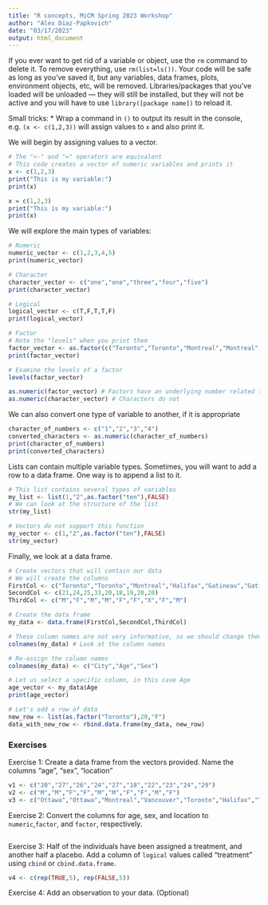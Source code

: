 ```yaml
---
title: "R concepts, MiCM Spring 2023 Workshop"
author: "Alex Diaz-Papkovich"
date: "03/17/2023"
output: html_document
---
```


If you ever want to get rid of a variable or object, use the `rm` command to delete it. To remove everything, use `rm(list=ls())`. Your code will be safe as long as you've saved it, but any variables, data frames, plots, environment objects, etc, will be removed. Libraries/packages that you've loaded will be unloaded --- they will still be installed, but they will not be active and you will have to use `library([package name])` to reload it.

Small tricks:
* Wrap a command in `()` to output its result in the console, e.g. `(x <- c(1,2,3))` will assign values to `x` and also print it.

We will begin by assigning values to a vector.

```r
# The "<-" and "=" operators are equivalent
# This code creates a vector of numeric variables and prints it
x <- c(1,2,3)
print("This is my variable:")
print(x)

x = c(1,2,3)
print("This is my variable:")
print(x)
```

We will explore the main types of variables:

```r
# Numeric
numeric_vector <- c(1,2,3,4,5)
print(numeric_vector)

# Character
character_vector <- c("one","one","three","four","five")
print(character_vector)

# Logical
logical_vector <- c(T,F,T,T,F)
print(logical_vector)

# Factor
# Note the "levels" when you print them
factor_vector <- as.factor(c("Toronto","Toronto","Montreal","Montreal","Ottawa","Montreal","Toronto","Montreal"))
print(factor_vector)

# Examine the levels of a factor
levels(factor_vector)

as.numeric(factor_vector) # Factors have an underlying number related to their label
as.numeric(character_vector) # Characters do not
```

We can also convert one type of variable to another, if it is appropriate

```r
character_of_numbers <- c("1","2","3","4")
converted_characters <- as.numeric(character_of_numbers)
print(character_of_numbers)
print(converted_characters)
```

Lists can contain multiple variable types. Sometimes, you will want to add a row to a data frame. One way is to append a list to it.

```r
# This list contains several types of variables
my_list <- list(1,"2",as.factor("ten"),FALSE)
# We can look at the structure of the list
str(my_list)

# Vectors do not support this function
my_vector <- c(1,"2",as.factor("ten"),FALSE)
str(my_vector)
```

Finally, we look at a data frame.
```r
# Create vectors that will contain our data
# We will create the columns
FirstCol <- c("Toronto","Toronto","Montreal","Halifax","Gatineau","Gatineau","Halifax","Toronto","Vancouver")
SecondCol <- c(21,24,25,33,20,18,19,20,20)
ThirdCol <- c("M","F","M","M","F","F","X","F","M")

# Create the data frame
my_data <- data.frame(FirstCol,SecondCol,ThirdCol)

# These column names are not very informative, so we should change them
colnames(my_data) # Look at the column names

# Re-assign the column names
colnames(my_data) <- c("City","Age","Sex")

# Let us select a specific column, in this case Age
age_vector <- my_data$Age
print(age_vector)

# Let's add a row of data
new_row <- list(as.factor("Toronto"),20,"F")
data_with_new_row <- rbind.data.frame(my_data, new_row)
```

### Exercises

Exercise 1: Create a data frame from the vectors provided. Name the columns "age", "sex", "location"

```r

v1 <- c("20","27","26","24","27","18","22","23","24","29")
v2 <- c("M","M","F","F","M","M","F","F","M","F")
v3 <- c("Ottawa","Ottawa","Montreal","Vancouver","Toronto","Halifax","Toronto","Calgary","Montreal","Toronto")

```

Exercise 2: Convert the columns for age, sex, and location to `numeric`,`factor`, and `factor`, respectively.

```r
```

Exercise 3: Half of the individuals have been assigned a treatment, and another half a placebo. Add a column of `logical` values called "treatment" using `cbind` or `cbind.data.frame`.

```r
v4 <- c(rep(TRUE,5), rep(FALSE,5))
```

Exercise 4: Add an observation to your data. (Optional)

```r
```